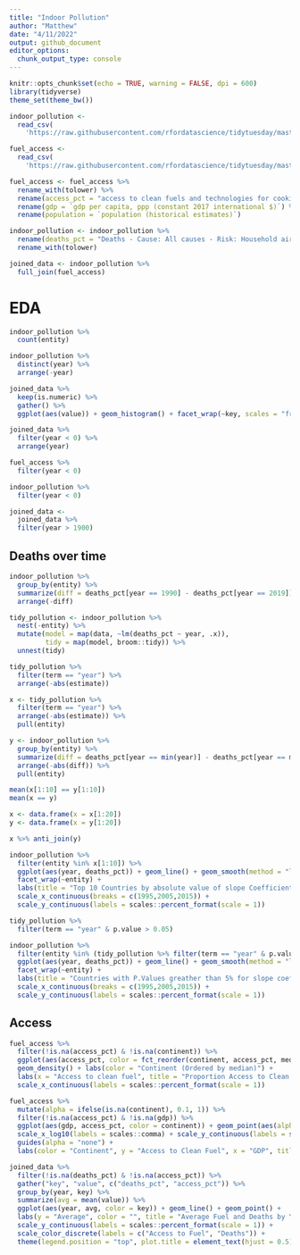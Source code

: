 ```yaml
---
title: "Indoor Pollution"
author: "Matthew"
date: "4/11/2022"
output: github_document
editor_options: 
  chunk_output_type: console
---
```


```r
knitr::opts_chunk$set(echo = TRUE, warning = FALSE, dpi = 600)
library(tidyverse)
theme_set(theme_bw())
```


```r
indoor_pollution <- 
  read_csv(
    'https://raw.githubusercontent.com/rfordatascience/tidytuesday/master/data/2022/2022-04-12/indoor_pollution.csv')

fuel_access <- 
  read_csv(
    'https://raw.githubusercontent.com/rfordatascience/tidytuesday/master/data/2022/2022-04-12/fuel_gdp.csv')
```



```r
fuel_access <- fuel_access %>% 
  rename_with(tolower) %>% 
  rename(access_pct = "access to clean fuels and technologies for cooking (% of population)") %>% 
  rename(gdp = `gdp per capita, ppp (constant 2017 international $)`) %>% 
  rename(population = `population (historical estimates)`)

indoor_pollution <- indoor_pollution %>% 
  rename(deaths_pct = "Deaths - Cause: All causes - Risk: Household air pollution from solid fuels - Sex: Both - Age: Age-standardized (Percent)") %>% 
  rename_with(tolower)

joined_data <- indoor_pollution %>% 
  full_join(fuel_access) 
```

# EDA
```r
indoor_pollution %>% 
  count(entity)

indoor_pollution %>% 
  distinct(year) %>% 
  arrange(-year)
```


```r
joined_data %>% 
  keep(is.numeric) %>% 
  gather() %>% 
  ggplot(aes(value)) + geom_histogram() + facet_wrap(~key, scales = "free")

joined_data %>%
  filter(year < 0) %>% 
  arrange(year)

fuel_access %>% 
  filter(year < 0)

indoor_pollution %>% 
  filter(year < 0)

joined_data <- 
  joined_data %>% 
  filter(year > 1900)

```

## Deaths over time
```r
indoor_pollution %>% 
  group_by(entity) %>% 
  summarize(diff = deaths_pct[year == 1990] - deaths_pct[year == 2019]) %>% 
  arrange(-diff)

tidy_pollution <- indoor_pollution %>% 
  nest(-entity) %>% 
  mutate(model = map(data, ~lm(deaths_pct ~ year, .x)),
         tidy = map(model, broom::tidy)) %>% 
  unnest(tidy)

tidy_pollution %>% 
  filter(term == "year") %>% 
  arrange(-abs(estimate))
```


```r
x <- tidy_pollution %>%
  filter(term == "year") %>% 
  arrange(-abs(estimate)) %>% 
  pull(entity)

y <- indoor_pollution %>% 
  group_by(entity) %>% 
  summarize(diff = deaths_pct[year == min(year)] - deaths_pct[year == max(year)]) %>% 
  arrange(-abs(diff)) %>% 
  pull(entity)

mean(x[1:10] == y[1:10])
mean(x == y)

x <- data.frame(x = x[1:20])
y <- data.frame(x = y[1:20])

x %>% anti_join(y)
```


```r
indoor_pollution %>% 
  filter(entity %in% x[1:10]) %>% 
  ggplot(aes(year, deaths_pct)) + geom_line() + geom_smooth(method = "lm", se = FALSE) +
  facet_wrap(~entity) + 
  labs(title = "Top 10 Countries by absolute value of slope Coefficient", y = "Percentage of deaths", x = "") + 
  scale_x_continuous(breaks = c(1995,2005,2015)) + 
  scale_y_continuous(labels = scales::percent_format(scale = 1))
```


```r
tidy_pollution %>% 
  filter(term == "year" & p.value > 0.05)

indoor_pollution %>% 
  filter(entity %in% (tidy_pollution %>% filter(term == "year" & p.value > 0.05) %>% pull(entity))) %>% 
  ggplot(aes(year, deaths_pct)) + geom_line() + geom_smooth(method = "lm", se = FALSE) +
  facet_wrap(~entity) +
  labs(title = "Countries with P.Values greather than 5% for slope coefficient", y = "Percentage of deaths", x = "") + 
  scale_x_continuous(breaks = c(1995,2005,2015)) + 
  scale_y_continuous(labels = scales::percent_format(scale = 1))
```


## Access
```r
fuel_access %>% 
  filter(!is.na(access_pct) & !is.na(continent)) %>% 
  ggplot(aes(access_pct, color = fct_reorder(continent, access_pct, median, .desc = TRUE))) + 
  geom_density() + labs(color = "Continent (Ordered by median)") +
  labs(x = "Access to clean fuel", title = "Proportion Access to Clean Fuel for each Continent") + 
  scale_x_continuous(labels = scales::percent_format(scale = 1))

fuel_access %>% 
  mutate(alpha = ifelse(is.na(continent), 0.1, 1)) %>% 
  filter(!is.na(access_pct) & !is.na(gdp)) %>% 
  ggplot(aes(gdp, access_pct, color = continent)) + geom_point(aes(alpha = alpha)) + 
  scale_x_log10(labels = scales::comma) + scale_y_continuous(labels = scales::percent_format(scale = 1)) +
  guides(alpha = "none") + 
  labs(color = "Continent", y = "Access to Clean Fuel", x = "GDP", title = "Access to fuel by GDP")
```



```r
joined_data %>% 
  filter(!is.na(deaths_pct) & !is.na(access_pct)) %>% 
  gather("key", "value", c("deaths_pct", "access_pct")) %>% 
  group_by(year, key) %>% 
  summarize(avg = mean(value)) %>% 
  ggplot(aes(year, avg, color = key)) + geom_line() + geom_point() +
  labs(y = "Average", color = "", title = "Average Fuel and Deaths by Year") + 
  scale_y_continuous(labels = scales::percent_format(scale = 1)) +
  scale_color_discrete(labels = c("Access to Fuel", "Deaths")) + 
  theme(legend.position = "top", plot.title = element_text(hjust = 0.5))
```
